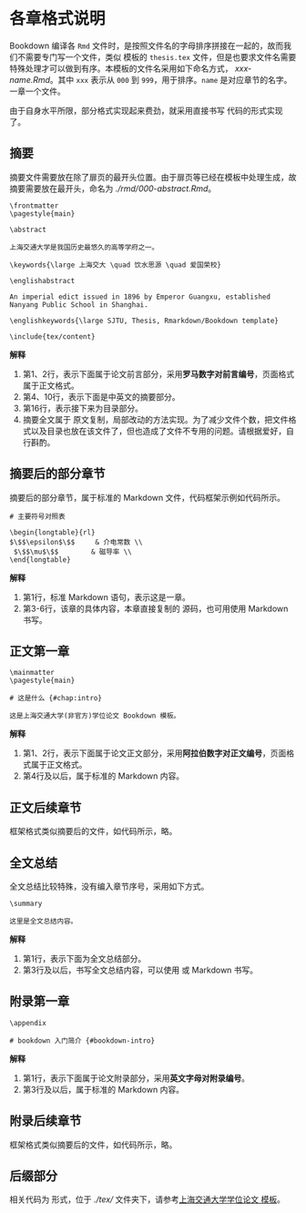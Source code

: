 # 各章格式说明 {#chap:chapters}

Bookdown 编译各 `Rmd` 文件时，是按照文件名的字母排序拼接在一起的，故而我们不需要专门写一个文件，类似 \LaTeX 模板的 `thesis.tex` 文件，但是也要求文件名需要特殊处理才可以做到有序。本模板的文件名采用如下命名方式， *xxx-name.Rmd*。其中 `xxx` 表示从 `000` 到 `999`，用于排序。`name` 是对应章节的名字。一章一个文件。

由于自身水平所限，部分格式实现起来费劲，就采用直接书写 \LaTeX 代码的形式实现了。

## 摘要

摘要文件需要放在除了扉页的最开头位置。由于扉页等已经在模板中处理生成，故摘要需要放在最开头，命名为 *./rmd/000-abstract.Rmd*。

```.latex
\frontmatter
\pagestyle{main}

\abstract

上海交通大学是我国历史最悠久的高等学府之一。

\keywords{\large 上海交大 \quad 饮水思源 \quad 爱国荣校}

\englishabstract

An imperial edict issued in 1896 by Emperor Guangxu, established Nanyang Public School in Shanghai.

\englishkeywords{\large SJTU, Thesis, Rmarkdown/Bookdown template}

\include{tex/content}
```
**解释**

1. 第1、2行，表示下面属于论文前言部分，采用**罗马数字对前言编号**，页面格式属于正文格式。
2. 第4、10行，表示下面是中英文的摘要部分。
3. 第16行，表示接下来为目录部分。
4. 摘要全文属于 \LaTeX 原文复制，局部改动的方法实现。为了减少文件个数，把文件格式以及目录也放在该文件了，但也造成了文件不专用的问题。请根据爱好，自行斟酌。

## 摘要后的部分章节

摘要后的部分章节，属于标准的 Markdown 文件，代码框架示例如代码\ref{chapters:frontword：nonhead}所示。

```.latex
# 主要符号对照表

\begin{longtable}{rl}
$\$$\epsilon$\$$     & 介电常数 \\
 $\$$\mu$\$$ 		& 磁导率 \\
\end{longtable}
```
**解释**

1. 第1行，标准 Markdown 语句，表示这是一章。
2. 第3-6行，该章的具体内容，本章直接复制的 \LaTeX 源码，也可用使用 Markdown 书写。

## 正文第一章

```.latex
\mainmatter
\pagestyle{main}

# 这是什么 {#chap:intro}

这是上海交通大学(非官方)学位论文 Bookdown 模板。
```
**解释**

1. 第1、2行，表示下面属于论文正文部分，采用**阿拉伯数字对正文编号**，页面格式属于正文格式。
2. 第4行及以后，属于标准的 Markdown 内容。

## 正文后续章节

框架格式类似摘要后的文件，如代码\ref{chapters:frontword：nonhead}所示，略。

## 全文总结

全文总结比较特殊，没有编入章节序号，采用如下方式。

```.latex
\summary

这里是全文总结内容。
```
**解释**

1. 第1行，表示下面为全文总结部分。
2. 第3行及以后，书写全文总结内容，可以使用 \LaTeX 或 Markdown 书写。

## 附录第一章

```.latex
\appendix

# bookdown 入门简介 {#bookdown-intro}
```
**解释**

1. 第1行，表示下面属于论文附录部分，采用**英文字母对附录编号**。
2. 第3行及以后，属于标准的 Markdown 内容。

## 附录后续章节

框架格式类似摘要后的文件，如代码\ref{chapters:frontword：nonhead}所示，略。

## 后缀部分

相关代码为 \LaTeX 形式，位于 *./tex/* 文件夹下，请参考[上海交通大学学位论文 \LaTeX 模板](https://github.com/sjtug/SJTUThesis)。
